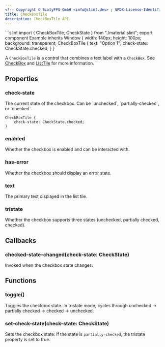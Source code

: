 ```yaml
---
<!-- Copyright © SixtyFPS GmbH <info@slint.dev> ; SPDX-License-Identifier: MIT -->
title: CheckBoxTile
description: CheckBoxTile API.
---
```



<CodeSnippetMD imagePath="/src/assets/generated/checkboxtile.png" scale="3" imageWidth="140" imageHeight="100" imageAlt="">
```slint
import { CheckBoxTile, CheckState } from "./material.slint";
export component Example inherits Window {
    width: 140px;
    height: 100px;
    background: transparent;
    CheckBoxTile {
        text: "Option 1";
        check-state: CheckState.checked;
    }
}
```
</CodeSnippetMD>

A `CheckBoxTile` is a control that combines a text label with a `CheckBox`. See [CheckBox](/components/checkboxes/check_box/) and [ListTile](/components/list_tile/) for more information.

## Properties

### check-state
<SlintProperty propName="check-state" typeName="enum" enumName="CheckState" propertyVisibility="in-out">
The current state of the checkbox. Can be `unchecked`, `partially-checked`, or `checked`.

```slint no-test "check-state: CheckState.checked;"
CheckBoxTile {
    check-state: CheckState.checked;
}
```
</SlintProperty>


### enabled
<SlintProperty propName="enabled" typeName="bool" defaultValue="true">
Whether the checkbox is enabled and can be interacted with.
</SlintProperty>

### has-error
<SlintProperty propName="has-error" typeName="bool">
Whether the checkbox should display an error state.
</SlintProperty>

### text
<SlintProperty propName="text" typeName="string">
The primary text displayed in the list tile.
</SlintProperty>

### tristate
<SlintProperty propName="tristate" typeName="bool">
Whether the checkbox supports three states (unchecked, partially checked, checked).
</SlintProperty>

## Callbacks

### checked-state-changed(check-state: CheckState)
Invoked when the checkbox state changes.

## Functions

### toggle()
Toggles the checkbox state. In tristate mode, cycles through unchecked → partially checked → checked → unchecked.

### set-check-state(check-state: CheckState)
Sets the checkbox state. If the state is `partially-checked`, the tristate property is set to true.